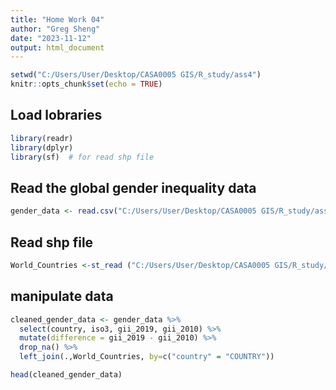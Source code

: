 ```yaml
---
title: "Home Work 04"
author: "Greg Sheng"
date: "2023-11-12"
output: html_document
---
```


```r
setwd("C:/Users/User/Desktop/CASA0005 GIS/R_study/ass4")
knitr::opts_chunk$set(echo = TRUE)
```

## Load lobraries
```r
library(readr)
library(dplyr)
library(sf)  # for read shp file
```


## Read the global gender inequality data

```r
gender_data <- read.csv("C:/Users/User/Desktop/CASA0005 GIS/R_study/ass4/Data/HDR21-22_Composite_indices_complete_time_series.csv")

```

## Read shp file
```r
World_Countries <-st_read ("C:/Users/User/Desktop/CASA0005 GIS/R_study/ass4/Data/World_Countries_Generalized/World_Countries_Generalized.shp")

```
## manipulate data
```r
cleaned_gender_data <- gender_data %>%
  select(country, iso3, gii_2019, gii_2010) %>%
  mutate(difference = gii_2019 - gii_2010) %>%
  drop_na() %>%
  left_join(.,World_Countries, by=c("country" = "COUNTRY"))

head(cleaned_gender_data)
```








